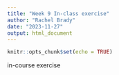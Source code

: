 ```yaml
---
title: "Week 9 In-class exercise"
author: "Rachel Brady"
date: "2023-11-27"
output: html_document
---
```


```r
knitr::opts_chunk$set(echo = TRUE)
```

in-course exercise